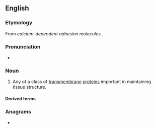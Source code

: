==English==

===Etymology===
From ''calcium-dependent adhesion molecules'' {{suffix|en||in}}.

===Pronunciation===
* {{IPA|en|/kædˈhɪəɹɪn/}}

===Noun===
{{wikipedia}}
{{en-noun}}

# {{lb|en|protein}} Any of a class of [[transmembrane]] [[protein]]s important in maintaining tissue structure.

====Derived terms====
{{der2|en|N-cadherin|adherin|otocadherin}}

===Anagrams===
* {{anagrams|en|a=acdehinr|Red China|inarched}}